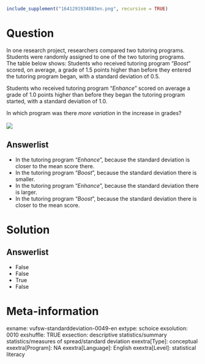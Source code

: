 ```r
include_supplement("1641291934883en.png", recursive = TRUE)
```

Question
========
In one research project, researchers compared two tutoring programs. Students were randomly assigned to one of the two tutoring programs.  
The table below shows:  Students who received tutoring program "*Boost*" scored, on average, a grade of 1.5 points higher than before they entered the tutoring program began, with a standard deviation of 0.5.  
  
Students who received tutoring program "*Enhance*" scored on average a grade of 1.0 points higher than before they began the tutoring program started, with a standard deviation of 1.0.  
  
In which program was there *more variation* in the increase in grades?  
   
![](1641291934883en.png)

Answerlist
----------
* In the tutoring program "*Enhance*", because the standard deviation is closer to the mean score there.
* In the tutoring program "*Boost*", because the standard deviation there is smaller.
* In the tutoring program "*Enhance*", because the standard deviation there is larger.
* In the tutoring program "*Boost*", because the standard deviation there is closer to the mean score.

Solution
========

Answerlist
----------
* False
* False
* True
* False

Meta-information
================
exname: vufsw-standarddeviation-0049-en
extype: schoice
exsolution: 0010
exshuffle: TRUE
exsection: descriptive statistics/summary statistics/measures of spread/standard deviation
exextra[Type]: conceptual
exextra[Program]: NA
exextra[Language]: English
exextra[Level]: statistical literacy

